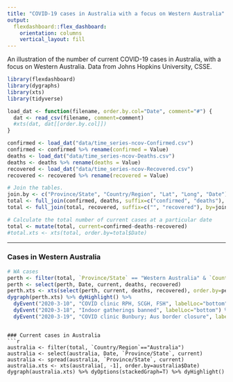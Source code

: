 ```yaml
---
title: "COVID-19 cases in Australia with a focus on Western Australia"
output: 
  flexdashboard::flex_dashboard:
    orientation: columns
    vertical_layout: fill
---
```


An illustration of the number of current COVID-19 cases in Australia,
with a focus on Western Australia. Data from Johns Hopkins University, CSSE.

```r
library(flexdashboard)
library(dygraphs)
library(xts)
library(tidyverse)

load_dat <- function(filename, order.by.col="Date", comment="#") {
  dat <- read_csv(filename, comment=comment)
  #xts(dat, dat[[order.by.col]])
}

confirmed <- load_dat("data/time_series-ncov-Confirmed.csv")
confirmed <- confirmed %>% rename(confirmed = Value)
deaths <- load_dat("data/time_series-ncov-Deaths.csv")
deaths <- deaths %>% rename(deaths = Value)
recovered <- load_dat("data/time_series-ncov-Recovered.csv")
recovered <- recovered %>% rename(recovered = Value)

# Join the tables.
join.by <- c("Province/State", "Country/Region", "Lat", "Long", "Date")
total <- full_join(confirmed, deaths, suffix=c("confirmed", "deaths"), by=join.by)
total <- full_join(total, recovered, suffix=c("", "recovered"), by=join.by)

# Calculate the total number of current cases at a particular date
total <- mutate(total, current=confirmed-deaths-recovered)
#total.xts <- xts(total, order.by=total$Date)
```

-----------------------------------------------------------------------

### Cases in Western Australia

```r
# WA cases
perth <- filter(total, `Province/State` == "Western Australia" & `Country/Region` == "Australia")
perth <- select(perth, Date, current, deaths, recovered)
perth.xts <- xts(select(perth, current, deaths, recovered), order.by=perth$Date)
dygraph(perth.xts) %>% dyHighlight() %>%
  dyEvent("2020-3-10", "COVID clinic RPH, SCGH, FSH", labelLoc="bottom") %>%
  dyEvent("2020-3-18", "Indoor gatherings banned", labelLoc="bottom") %>%
  dyEvent("2020-3-19", "COVID clinic Bunbury; Aus border closure", labelLoc="bottom")
```
```

### Current cases in Australia
```r
australia <- filter(total, `Country/Region`=="Australia")
australia <- select(australia, Date, `Province/State`, current)
australia <- spread(australia, `Province/State`, current)
australia.xts <- xts(australia[, -1], order.by=australia$Date)
dygraph(australia.xts) %>% dyOptions(stackedGraph=T) %>% dyHighlight()
```